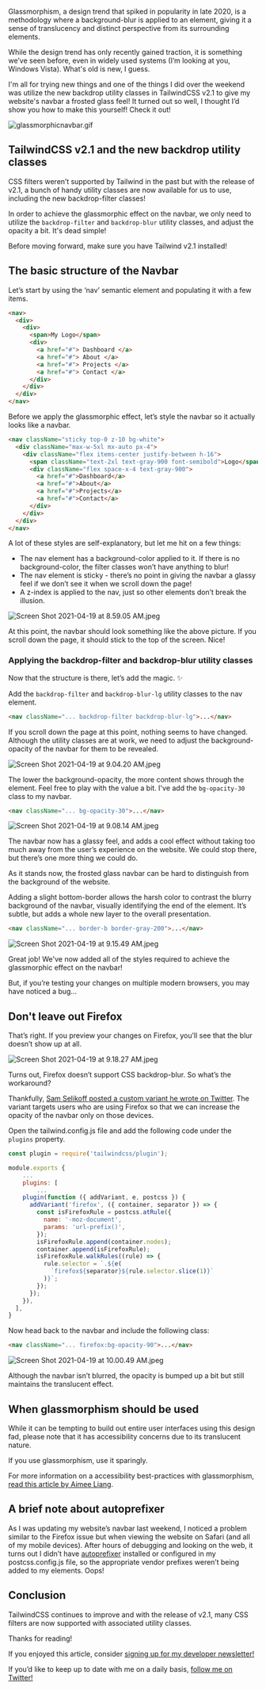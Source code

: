 Glassmorphism, a design trend that spiked in popularity in late 2020, is a methodology where a background-blur is applied to an element, giving it a sense of translucency and distinct perspective from its surrounding elements.

While the design trend has only recently gained traction, it is something we’ve seen before, even in widely used systems (I’m looking at you, Windows Vista). What's old is new, I guess.

I'm all for trying new things and one of the things I did over the weekend was utilize the new backdrop utility classes in TailwindCSS v2.1 to give my website's navbar a frosted glass feel! It turned out so well, I thought I’d show you how to make this yourself! Check it out!

![glassmorphicnavbar.gif](https://res.craft.do/user/full/2f1f2003-c717-014a-0ff0-8172b22b7eda/ED1F9B33-ABEE-419E-B096-AA8B7D398210_2)

## TailwindCSS v2.1 and the new backdrop utility classes

CSS filters weren’t supported by Tailwind in the past but with the release of v2.1, a bunch of handy utility classes are now available for us to use, including the new backdrop-filter classes!

In order to achieve the glassmorphic effect on the navbar, we only need to utilize the `backdrop-filter` and `backdrop-blur` utility classes, and adjust the opacity a bit. It's dead simple!

Before moving forward, make sure you have Tailwind v2.1 installed!

## The basic structure of the Navbar

Let’s start by using the ‘nav’ semantic element and populating it with a few items.

```html
<nav>
  <div>
    <div>
      <span>My Logo</span>
      <div>
        <a href="#"> Dashboard </a>
        <a href="#"> About </a>
        <a href="#"> Projects </a>
        <a href="#"> Contact </a>
      </div>
    </div>
  </div>
</nav>
```

Before we apply the glassmorphic effect, let’s style the navbar so it actually looks like a navbar.

```html
<nav className="sticky top-0 z-10 bg-white">
  <div className="max-w-5xl mx-auto px-4">
    <div className="flex items-center justify-between h-16">
      <span className="text-2xl text-gray-900 font-semibold">Logo</span>
      <div className="flex space-x-4 text-gray-900">
        <a href="#">Dashboard</a>
        <a href="#">About</a>
        <a href="#">Projects</a>
        <a href="#">Contact</a>
      </div>
    </div>
  </div>
</nav>
```

A lot of these styles are self-explanatory, but let me hit on a few things:

- The nav element has a background-color applied to it. If there is no background-color, the filter classes won’t have anything to blur!
- The nav element is sticky - there’s no point in giving the navbar a glassy feel if we don’t see it when we scroll down the page!
- A z-index is applied to the nav, just so other elements don’t break the illusion.

![Screen Shot 2021-04-19 at 8.59.05 AM.jpeg](https://res.craft.do/user/full/2f1f2003-c717-014a-0ff0-8172b22b7eda/doc/73A1CACD-6700-44EC-AA0C-EB4E3E3BD383/4D49D590-E1E0-4640-B777-31D4DCFD65B2_2)

At this point, the navbar should look something like the above picture. If you scroll down the page, it should stick to the top of the screen. Nice!

### Applying the backdrop-filter and backdrop-blur utility classes

Now that the structure is there, let’s add the magic. ✨

Add the `backdrop-filter` and `backdrop-blur-lg` utility classes to the nav element.

```html
<nav className="... backdrop-filter backdrop-blur-lg">...</nav>
```

If you scroll down the page at this point, nothing seems to have changed. Although the utility classes are at work, we need to adjust the background-opacity of the navbar for them to be revealed.

![Screen Shot 2021-04-19 at 9.04.20 AM.jpeg](https://res.craft.do/user/full/2f1f2003-c717-014a-0ff0-8172b22b7eda/doc/73A1CACD-6700-44EC-AA0C-EB4E3E3BD383/B18BBAC5-AAD6-47EF-91A0-BB5165CD4271_2)

The lower the background-opacity, the more content shows through the element. Feel free to play with the value a bit. I've add the `bg-opacity-30` class to my navbar.

```html
<nav className="... bg-opacity-30">...</nav>
```

![Screen Shot 2021-04-19 at 9.08.14 AM.jpeg](https://res.craft.do/user/full/2f1f2003-c717-014a-0ff0-8172b22b7eda/doc/73A1CACD-6700-44EC-AA0C-EB4E3E3BD383/733D4B37-8CC1-476E-BF19-101B2F52BF44_2)

The navbar now has a glassy feel, and adds a cool effect without taking too much away from the user’s experience on the website. We could stop there, but there’s one more thing we could do.

As it stands now, the frosted glass navbar can be hard to distinguish from the background of the website.

Adding a slight bottom-border allows the harsh color to contrast the blurry background of the navbar, visually identifying the end of the element. It’s subtle, but adds a whole new layer to the overall presentation.

```html
<nav className="... border-b border-gray-200">...</nav>
```

![Screen Shot 2021-04-19 at 9.15.49 AM.jpeg](https://res.craft.do/user/full/2f1f2003-c717-014a-0ff0-8172b22b7eda/doc/73A1CACD-6700-44EC-AA0C-EB4E3E3BD383/7CB12B25-8D55-435E-9D3D-F2646E54BE63_2)

Great job! We've now added all of the styles required to achieve the glassmorphic effect on the navbar!

But, if you’re testing your changes on multiple modern browsers, you may have noticed a bug...

## Don't leave out Firefox

That’s right. If you preview your changes on Firefox, you’ll see that the blur doesn’t show up at all.

![Screen Shot 2021-04-19 at 9.18.27 AM.jpeg](https://res.craft.do/user/full/2f1f2003-c717-014a-0ff0-8172b22b7eda/doc/73A1CACD-6700-44EC-AA0C-EB4E3E3BD383/E54FB8D7-1DFA-436C-8E02-A08A89878166_2)

Turns out, Firefox doesn’t support CSS backdrop-blur. So what’s the workaround?

Thankfully, [Sam Selikoff posted a custom variant he wrote on Twitter](https://twitter.com/samselikoff/status/1383087435609993221). The variant targets users who are using Firefox so that we can increase the opacity of the navbar only on those devices.

Open the tailwind.config.js file and add the following code under the `plugins` property.

```js {1,7-21}
const plugin = require('tailwindcss/plugin');

module.exports {
	...
	plugins: [
		...
	plugin(function ({ addVariant, e, postcss }) {
	  addVariant('firefox', ({ container, separator }) => {
		const isFirefoxRule = postcss.atRule({
		  name: '-moz-document',
		  params: 'url-prefix()',
		});
		isFirefoxRule.append(container.nodes);
		container.append(isFirefoxRule);
		isFirefoxRule.walkRules((rule) => {
		  rule.selector = `.${e(
			`firefox${separator}${rule.selector.slice(1)}`
		  )}`;
		});
	  });
	}),
  ],
}
```

Now head back to the navbar and include the following class:

```html
<nav className="... firefox:bg-opacity-90">...</nav>
```

![Screen Shot 2021-04-19 at 10.00.49 AM.jpeg](https://res.craft.do/user/full/2f1f2003-c717-014a-0ff0-8172b22b7eda/doc/73A1CACD-6700-44EC-AA0C-EB4E3E3BD383/8A5ED97B-43A5-4EF5-9D4A-E303E7E02DCC_2)

Although the navbar isn’t blurred, the opacity is bumped up a bit but still maintains the translucent effect.

## When glassmorphism should be used

While it can be tempting to build out entire user interfaces using this design fad, please note that it has accessibility concerns due to its translucent nature.

If you use glassmorphism, use it sparingly.

For more information on a accessibility best-practices with glassmorphism, [read this article by Aimee Liang](https://bootcamp.uxdesign.cc/how-to-make-glassmorphism-more-accessible-9121d816004c).

## A brief note about autoprefixer

As I was updating my website’s navbar last weekend, I noticed a problem similar to the Firefox issue but when viewing the website on Safari (and all of my mobile devices). After hours of debugging and looking on the web, it turns out I didn’t have [autoprefixer](https://www.npmjs.com/package/autoprefixer) installed or configured in my postcss.config.js file, so the appropriate vendor prefixes weren’t being added to my elements. Oops!

## Conclusion

TailwindCSS continues to improve and with the release of v2.1, many CSS filters are now supported with associated utility classes.

Thanks for reading!

If you enjoyed this article, consider [signing up for my developer newsletter!](https://braydoncoyer.dev/newsletter)

If you’d like to keep up to date with me on a daily basis, [follow me on Twitter!](https://twitter.com/BraydonCoyer)
